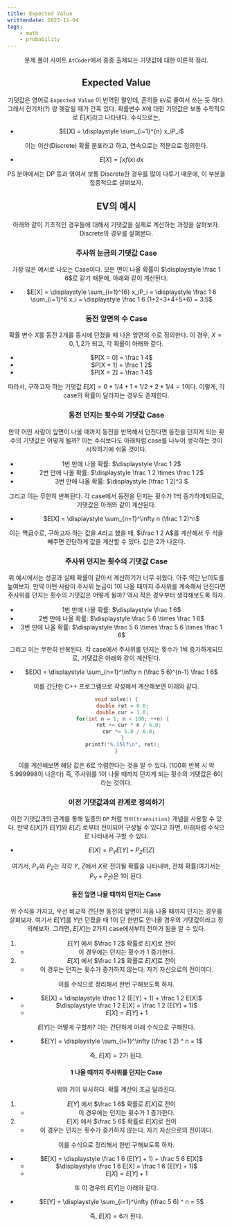 ```yaml
---
title: Expected Value
writtendate: 2023-11-04
tags:
    - math
    - probability
---
```


<Header />

문제 풀이 사이트 `AtCoder`에서 종종 출제되는 기댓값에 대한 이론적 정리.

## Expected Value

기댓값은 영어로 `Expected Value` 이 번역된 말인데, 흔히들 `EV`로 줄여서 쓰는 듯 하다. 그래서 전기차(?) 랑 헷갈릴 때가 간혹 있다. 확률변수 $X$에 대한 기댓값은 보통 수학적으로 $E[X]$라고 나타낸다. 수식으로는,

- $E[X] = \displaystyle \sum_{i=1}^{n} x_iP_i$

이는 이산(Discrete) 확률 분포라고 하고, 연속으로는 적분으로 정의한다.

- $E[X] = \displaystyle \int xf(x)\,dx$

PS 분야에서는 DP 등과 엮여서 보통 Discrete한 경우를 많이 다루기 때문에, 이 부분을 집중적으로 살펴보자.

## EV의 예시

아래와 같이 기초적인 경우들에 대해서 기댓값을 실제로 계산하는 과정을 살펴보자. Discrete의 경우를 살펴본다.

### 주사위 눈금의 기댓값 Case

가장 많은 예시로 나오는 Case이다. 모든 면이 나올 확률이 $\displaystyle \frac 1 6$로 같기 때문에, 아래와 같이 계산된다.

- $E[X] = \displaystyle \sum_{i=1}^{6} x_iP_i = \displaystyle \frac 1 6 \sum_{i=1}^6 x_i = \displaystyle \frac 1 6 (1+2+3+4+5+6) = 3.5$


### 동전 앞면의 수 Case

확률 변수 $X$를 동전 2개를 동시에 던졌을 때 나온 앞면의 수로 정의한다. 이 경우, $X = {0, 1, 2}$가 되고, 각 확률이 아래와 같다.

- $P[X = 0] = \frac 1 4$
- $P[X = 1] = \frac 1 2$
- $P[X = 2] = \frac 1 4$

따라서, 구하고자 하는 기댓값 $E[X] = 0 * 1/4 + 1 * 1/2 + 2 * 1/4 = 1$이다. 이렇게, 각 case의 확률이 달라지는 경우도 존재한다.


### 동전 던지는 횟수의 기댓값 Case

만약 어떤 사람이 앞면이 나올 때까지 동전을 반복해서 던진다면 동전을 던지게 되는 횟수의 기댓값은 어떻게 될까? 이는 수식보다도 아래처럼 case를 나누어 생각하는 것이 시작하기에 쉬울 것이다.

- 1번 만에 나올 확률: $\displaystyle \frac 1 2$
- 2번 만에 나올 확률: $\displaystyle \frac 1 2 \times \frac 1 2$
- 3번 만에 나올 확률: $\displaystyle (\frac 1 2)^3 $

그리고 이는 무한히 반복된다. 각 case에서 동전을 던지는 횟수가 1씩 증가하게되므로, 기댓값은 아래와 같이 계산된다.

- $E[X] = \displaystyle \sum_{n=1}^\infty n (\frac 1 2)^n$

이는 멱급수로, 구하고자 하는 값을 $A$라고 했을 때, $\frac 1 2 A$를 계산해서 두 식을 빼주면 간단하게 값을 계산할 수 있다. 값은 $2$가 나온다.

### 주사위 던지는 횟수의 기댓값 Case

위 예시에서는 성공과 실패 확률이 같아서 계산하기가 너무 쉬웠다. 아주 약간 난이도를 높여보자. 만약 어떤 사람이 주사위 눈금이 1이 나올 때까지 주사위를 계속해서 던진다면 주사위를 던지는 횟수의 기댓값은 어떻게 될까? 역시 작은 경우부터 생각해보도록 하자.

- 1번 만에 나올 확률: $\displaystyle \frac 1 6$
- 2번 만에 나올 확률: $\displaystyle \frac 5 6 \times \frac 1 6$
- 3번 만에 나올 확률: $\displaystyle \frac 5 6 \times \frac 5 6 \times \frac 1 6$

그리고 이는 무한히 반복된다. 각 case에서 주사위를 던지는 횟수가 1씩 증가하게되므로, 기댓값은 아래와 같이 계산된다.

- $E[X] = \displaystyle \sum_{n=1}^\infty n (\frac 5 6)^{n-1} \frac 1 6$

이를 간단한 C++ 프로그램으로 작성해서 계산해보면 아래와 같다.

```cpp
void solve() {
    double ret = 0.0;
    double cur = 1.0;
    for(int n = 1; n < 100; ++n) {
        ret += cur * n / 6.0;
        cur *= 5.0 / 6.0;
    }
    printf("%.15lf\n", ret);
}
```

이를 계산해보면 해당 값은 $6$로 수렴한다는 것을 알 수 있다. (100회 반복 시 약 $5.999998$이 나온다) 즉, 주사위를 1이 나올 때까지 던지게 되는 횟수의 기댓값은 $6$이라는 것이다.


### 이전 기댓값과의 관계로 정의하기

이전 기댓값과의 관계를 통해 일종의 `DP` 처럼 `전이(transition)` 개념을 사용할 수 있다. 만약 $E[X]$가 $E[Y]$와 $E[Z]$ 로부터 전이되어 구성될 수 있다고 하면, 아래처럼 수식으로 나타내서 구할 수 있다.

- $E[X] = P_Y E[Y] + P_Z E[Z]$

여기서, $P_Y$와 $P_Z$는 각각 $Y$, $Z$에서 $X$로 전이될 확률을 나타내며, 전체 확률(여기서는 $P_Y + P_Z$)은 1이 된다. 

#### 동전 앞면 나올 때까지 던지는 Case

위 수식을 가지고, 우선 비교적 간단한 동전의 앞면이 처음 나올 때까지 던지는 경우를 살펴보자. 여기서 $E[Y]$를 $Y$번 던졌을 때 1이 단 한번도 안나올 경우의 기댓값이라고 정의해보자. 그러면, $E[X]$는 2가지 case에서부터 전이가 됨을 알 수 있다.

1. $E[Y]$ 에서 $\frac 1 2$ 확률로 $E[X]$로 전이
    - 이 경우에는 던지는 횟수가 1 증가한다.
2. $E[X]$ 에서 $\frac 1 2$ 확률로 $E[X]$로 전이
    - 이 경우는 던지는 횟수가 증가하지 않는다. 자기 자신으로의 전이이다.

이를 수식으로 정리해서 한번 구해보도록 하자.

- $E[X] = \displaystyle \frac 1 2 (E[Y] + 1) + \frac 1 2 E[X]$
    - $\displaystyle \frac 1 2 E[X] = \frac 1 2 (E[Y] + 1)$
    - $E[X] = E[Y] + 1$

$E[Y]$는 어떻게 구할까? 이는 간단하게 아래 수식으로 구해진다.

- $E[Y] = \displaystyle \sum_{i=1}^\infty (\frac 1 2) ^ n = 1$

즉, $E[X] = 2$가 된다.


#### 1 나올 때까지 주사위를 던지는 Case

위와 거의 유사하다. 확률 계산이 조금 달라진다.

1. $E[Y]$ 에서 $\frac 1 6$ 확률로 $E[X]$로 전이
    - 이 경우에는 던지는 횟수가 1 증가한다.
2. $E[X]$ 에서 $\frac 5 6$ 확률로 $E[X]$로 전이
    - 이 경우는 던지는 횟수가 증가하지 않는다. 자기 자신으로의 전이이다.

이를 수식으로 정리해서 한번 구해보도록 하자.

- $E[X] = \displaystyle \frac 1 6 (E[Y] + 1) + \frac 5 6 E[X]$
    - $\displaystyle \frac 1 6 E[X] = \frac 1 6 (E[Y] + 1)$
    - $E[X] = E[Y] + 1$

또 이 경우의 $E[Y]$는 아래와 같다.

- $E[Y] = \displaystyle \sum_{i=1}^\infty (\frac 5 6) ^ n = 5$

즉, $E[X] = 6$가 된다.


<TagList />
<Comment />
